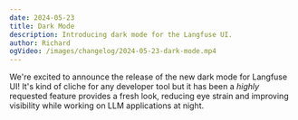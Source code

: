 ```yaml
---
date: 2024-05-23
title: Dark Mode
description: Introducing dark mode for the Langfuse UI.
author: Richard
ogVideo: /images/changelog/2024-05-23-dark-mode.mp4
---
```



<ChangelogHeader />

We're excited to announce the release of the new dark mode for Langfuse UI! It's kind of cliche for any developer tool but it has been a _highly_ requested feature provides a fresh look, reducing eye strain and improving visibility while working on LLM applications at night.
